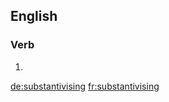 ==English==

===Verb===
{{head|en}}

# {{present participle of|substantivise}}

[[de:substantivising]]
[[fr:substantivising]]